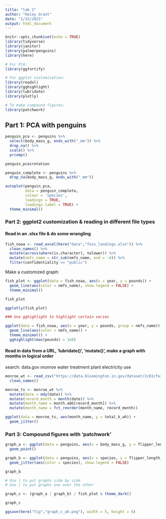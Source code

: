 ```yaml
---
title: "lab 2"
author: "Haley Grant"
date: "1/15/2021"
output: html_document
---
```


```r
knitr::opts_chunk$set(echo = TRUE)
library(tidyverse)
library(janitor)
library(palmerpenguins)
library(here)

# For PCA:
library(ggfortify)

# For ggplot customization:
library(readxl)
library(gghighlight)
library(lubridate)
library(plotly)

# To make compound figures:
library(patchwork)
```

## Part 1: PCA with penguins

```r
penguin_pca <- penguins %>% 
  select(body_mass_g, ends_with("_mm")) %>% 
  drop_na() %>% 
  scale() %>% 
  prcomp()

penguin_pca$rotation

penguin_complete <- penguins %>% 
  drop_na(body_mass_g, ends_with("_mm"))

autoplot(penguin_pca,
         data = penguin_complete,
         colour = 'species',
         loadings = TRUE,
         loadings.label = TRUE) +
  theme_minimal()
```

### Part 2: ggplot2 customization & reading in different file types

#### Read in an .xlsx file & do some wrangling

```r
fish_noaa <- read_excel(here("data","foss_landings.xlsx")) %>% 
  clean_names() %>% 
  mutate(across(where(is.character), tolower)) %>% 
  mutate(nmfs_name = str_sub(nmfs_name, end = -4)) %>% 
  filter(confidentiality == "public")
```

Make a customized graph:

```r
fish_plot <- ggplot(data = fish_noaa, aes(x = year, y = pounds)) +
  geom_line(aes(color = nmfs_name), show.legend = FALSE) +
  theme_minimal()

fish_plot

ggplotly(fish_plot)

### Use gghighlight to highlight certain series

ggplot(data = fish_noaa, aes(x = year, y = pounds, group = nmfs_name)) +
  geom_line(aes(color = nmfs_name)) +
  theme_minimal() +
  gghighlight(max(pounds) > 1e8)
```

#### Read in data from a URL, 'lubridate()', 'mutate()', make a graph with months in logical order

search: data.gov monroe water treatment plant electricity use

```r
monroe_wt <- read_csv("https://data.bloomington.in.gov/dataset/2c81cfe3-62c2-46ed-8fcf-83c1880301d1/resource/13c8f7aa-af51-4008-80a9-56415c7c931e/download/mwtpdailyelectricitybclear.csv") %>% 
  clean_names()
```

```r
monroe_ts <- monroe_wt %>% 
  mutate(date = mdy(date)) %>% 
  mutate(record_month = month(date)) %>% 
  mutate(month_name = month.abb[record_month]) %>% 
  mutate(month_name = fct_reorder(month_name, record_month))

ggplot(data = monroe_ts, aes(month_name, y = total_k_wh)) +
  geom_jitter()
```

### Part 3: Compound figures with 'patchwork'

```r
graph_a <- ggplot(data = penguins, aes(x = body_mass_g, y = flipper_length_mm)) +
  geom_point()

graph_b <- ggplot(data = penguins, aes(x = species, y = flipper_length_mm)) +
  geom_jitter(aes(color = species), show.legend = FALSE)

graph_b

# Use | to put graphs side by side
# Use / to put graphs one over the other

graph_c <- (graph_a | graph_b) / fish_plot & theme_dark()

graph_c

ggsave(here("fig","graph_c_ah.png"), width = 5, height = 6)
```







